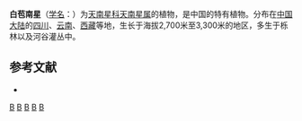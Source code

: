 {{Speciesbox 
| taxon = Arisaema candidissimum
| authority = W. W. Sm.
| image = Arisaema candidissimum-flower.jpg
}}
'''白苞南星'''（[[学名|学名]]：{{lang|la|''Arisaema candidissimum''}}）为[[天南星科|天南星科]][[天南星属|天南星属]]的植物，是中国的特有植物。分布在[[中国大陆|中国大陆]]的[[四川|四川]]、[[云南|云南]]、[[西藏|西藏]]等地，生长于海拔2,700米至3,300米的地区，多生于栎林以及河谷灌丛中。

== 参考文献 ==
<div class="references-small">
* {{cite web| url =http://www.bioinfo.cn/db05/KmzwSpecies.php?action=view&id=810| title =白苞南星| work =《中国高等植物数据库全库》| publisher =中国科学院微生物研究所| author =昆明植物研究所| accessdate =2009-02-21| deadurl =yes| archiveurl =https://web.archive.org/web/20160305023631/http://www.bioinfo.cn/db05/KmzwSpecies.php?action=view&id=810| archivedate =2016-03-05}}
</div>
{{Commons category|Arisaema candidissimum}}
{{Taxonbar|from=Q1023564}}

{{DEFAULTSORT:Arisaema candidissimum}}
[[Category:中國特有植物|B]]
[[Category:天南星属|B]]
[[Category:四川植物|B]]
[[Category:云南植物|B]]
[[Category:西藏植物|B]]